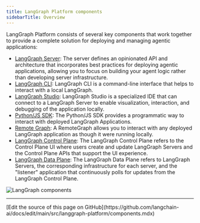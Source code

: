 ```yaml
---
title: LangGraph Platform components
sidebarTitle: Overview
---
```


LangGraph Platform consists of several key components that work together to provide a complete solution for deploying and managing agentic applications:

* [LangGraph Server](/langgraph-platform/langgraph-server): The server defines an opinionated API and architecture that incorporates best practices for deploying agentic applications, allowing you to focus on building your agent logic rather than developing server infrastructure.
* [LangGraph CLI](/langgraph-platform/langgraph-cli): LangGraph CLI is a command-line interface that helps to interact with a local LangGraph.
* [LangGraph Studio](/langgraph-platform/langgraph-studio): LangGraph Studio is a specialized IDE that can connect to a LangGraph Server to enable visualization, interaction, and debugging of the application locally.
* [Python/JS SDK](/langgraph-platform/sdk): The Python/JS SDK provides a programmatic way to interact with deployed LangGraph Applications.
* [Remote Graph](/langgraph-platform/use-remote-graph): A RemoteGraph allows you to interact with any deployed LangGraph application as though it were running locally.
* [LangGraph Control Plane](/langgraph-platform/control-plane): The LangGraph Control Plane refers to the Control Plane UI where users create and update LangGraph Servers and the Control Plane APIs that support the UI experience.
* [LangGraph Data Plane](/langgraph-platform/data-plane): The LangGraph Data Plane refers to LangGraph Servers, the corresponding infrastructure for each server, and the "listener" application that continuously polls for updates from the LangGraph Control Plane.

![LangGraph components](/langgraph-platform/images/lg-platform.png)

---

<Callout icon="pen-to-square" iconType="regular">
  [Edit the source of this page on GitHub](https://github.com/langchain-ai/docs/edit/main/src/langgraph-platform/components.mdx)
</Callout>
